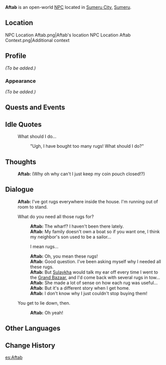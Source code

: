 {{Meta
|missing_NPC_profile  = yes
}}
{{Character Infobox
|type             = Open-World NPC
|image            = NPC Aftab.png
|region           = Sumeru
|location         = Sumeru
|affiliation      = 
|title            = Farmer

|ancestry         = <!-- Clan/family -->
|father           = 
|mother           = 
|spouse           = 
|sibling          = 
|child            = 
|relative         = 

|voiceEN          = 
|voiceCN          = 
|voiceJP          = 
|dialoguereward   = 
}}
'''Aftab''' is an open-world [[NPC]] located in [[Sumeru City]], [[Sumeru]].

==Location==
<gallery>
NPC Location Aftab.png|Aftab's location
NPC Location Aftab Context.png|Additional context
</gallery>

==Profile==
''(To be added.)''

===Appearance===
''(To be added.)''

==Quests and Events==
{{Quests and Events}}

==Idle Quotes==
{{Dialogue Start}}
: {{DIcon|Idle}} What should I do...
:: {{A|VO Aftab 01.ogg}} "Ugh, I have bought too many rugs! What should I do?"
{{Dialogue End}}

==Thoughts==
{{All Schemes to Know Explanation|name=Aftab}}
{{Dialogue Start}}
:{{A|VO Aftab All Schemes to Know 01.ogg}} '''Aftab:''' (Why oh why can't I just keep my coin pouch closed!?)
{{Dialogue End}}

==Dialogue==
{{Dialogue Start}}
:'''Aftab:''' I've got rugs everywhere inside the house. I'm running out of room to stand.
:{{DIcon}} What do you need all those rugs for?
::'''Aftab:''' The wharf? I haven't been there lately.
::'''Aftab:''' My family doesn't own a boat so if you want one, I think my neighbor's son used to be a sailor...
::{{DIcon}} I mean rugs...
::'''Aftab:''' Oh, you mean these rugs!
::'''Aftab:''' Good question. I've been asking myself why I needed all these rugs.
::'''Aftab:''' But [[Sulaykha]] would talk my ear off every time I went to the [[Grand Bazaar]], and I'd come back with several rugs in tow...
::'''Aftab:''' She made a lot of sense on how each rug was useful...
::'''Aftab:''' But it's a different story when I get home.
::'''Aftab:''' I don't know why I just couldn't stop buying them!
:{{DIcon}} You get to lie down, then.
::'''Aftab:''' Oh yeah!
{{Dialogue End}}

<!--
==Event Dialogue==
===Event Name===
{{Dialogue Start}}
:'''Aftab:'''
{{Dialogue End}}

==Trivia==
* 
-->
==Other Languages==
{{Other Languages
|default_hidden = 1
|en      = Aftab
|zhs     = 阿夫塔
|zhs_rm  = Āfūtǎ
|zht     = 阿夫塔
|zht_rm  = Āfūtǎ
|ja      = アフタブ
|ja_rm   = Afutabu
|ko      = //아프탑//
|es      = Aftab
|fr      = Aftab
|ru      = Афтаб
|th      = Aftab
|vi      = Aftab
|de      = Aftab
|id      = Aftab
|pt      = Aftab
|tr      = Aftab
|it      = Aftab
}}

==Change History==
{{Change History|3.0}}
<!--
==References==
{{Reflist}}
-->

[[es:Aftab]]